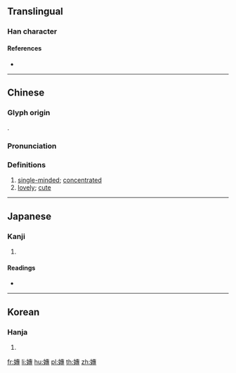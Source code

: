 ==Translingual==

===Han character===
{{Han char|rn=38|rad=女|as=11|sn=14|four=45443|canj=VJII|ids=⿰女專}}

====References====
* {{Han ref|kx=0270.070|dkj=06662|dj=0538.030|hdz=21075.140|uh=5AE5|ud=23269|bh=E16D|bd=57709}}

----

==Chinese==
{{zh-forms}}

===Glyph origin===
{{Han etym}}
{{Han compound|女|專|c1=s|c2=p|t1=female|ls=psc}}.

===Pronunciation===
{{zh-pron
|c=zyun1
|mc=y
|oc=y
|cat=a
}}

===Definitions===
{{zh-hanzi}}

# [[single-minded]]; [[concentrated]]
# [[lovely]]; [[cute]]

----

==Japanese==

===Kanji===
{{ja-kanji|grade=|rs=女11}}

# {{defn|lang=ja|sort=女11}}

====Readings====
* {{ja-readings|on=[[せん]] (sen), [[たん]] (tan), [[だん]] (dan)|kun=[[もつぱら]] (motsupara), [[ととのへる]] (totonoheru)}}

----

==Korean==

===Hanja===
{{ko-hanja|hangeul=전|rv=jeon|mr=chŏn}}

# {{defn|lang=ko|sort=女11}}

[[fr:嫥]]
[[li:嫥]]
[[hu:嫥]]
[[pl:嫥]]
[[th:嫥]]
[[zh:嫥]]